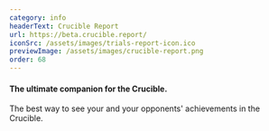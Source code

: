 ```yaml
---
category: info
headerText: Crucible Report
url: https://beta.crucible.report/
iconSrc: /assets/images/trials-report-icon.ico
previewImage: /assets/images/crucible-report.png
order: 68
---
```


#### The ultimate companion for the Crucible.

The best way to see your and your opponents' achievements in the Crucible.

